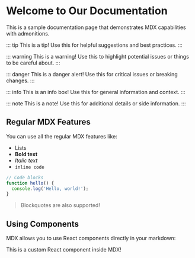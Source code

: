 # Welcome to Our Documentation

This is a sample documentation page that demonstrates MDX capabilities with admonitions.

::: tip
This is a tip! Use this for helpful suggestions and best practices.
:::

::: warning
This is a warning! Use this to highlight potential issues or things to be careful about.
:::

::: danger
This is a danger alert! Use this for critical issues or breaking changes.
:::

::: info
This is an info box! Use this for general information and context.
:::

::: note
This is a note! Use this for additional details or side information.
:::

## Regular MDX Features

You can use all the regular MDX features like:

- Lists
- **Bold text**
- *Italic text*
- `inline code`

```javascript
// Code blocks
function hello() {
  console.log('Hello, world!');
}
```

> Blockquotes are also supported!

## Using Components

MDX allows you to use React components directly in your markdown:

<div className="bg-blue-100 p-4 rounded-lg">
  This is a custom React component inside MDX!
</div> 